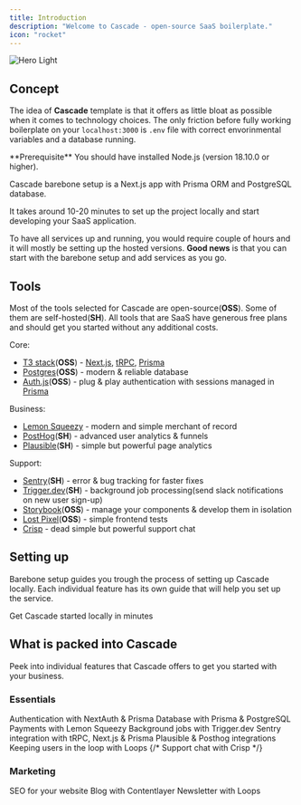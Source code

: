 ```yaml
---
title: Introduction
description: "Welcome to Cascade - open-source SaaS boilerplate."
icon: "rocket"
---
```


<img
  className="block mx-auto h-64"
  src="/images/cascade.svg"
  alt="Hero Light"
/>

## Concept

The idea of **Cascade** template is that it offers as little bloat as possible when it comes to technology choices. The only friction before fully working boilerplate on your `localhost:3000` is `.env` file with correct envorinmental variables and a database running.

<Info>
  **Prerequisite** You should have installed Node.js (version 18.10.0 or
  higher).
</Info>
<Tip>

Cascade barebone setup is a Next.js app with Prisma ORM and PostgreSQL database.

It takes around 10-20 minutes to set up the project locally and start developing
your SaaS application.

</Tip>

<Warning>

To have all services up and running, you would require couple of hours and it will mostly be setting up the hosted versions. **Good news** is that you can start with the barebone setup and add services as you go.

</Warning>

## Tools

Most of the tools selected for Cascade are open-source(**OSS**). Some of them are self-hosted(**SH**). All tools that are SaaS have generous free plans and should get you started without any additional costs.

Core:

- [T3 stack](https://create.t3.gg/)(**OSS**) - [Next.js](https://nextjs.org/), [tRPC](https://trpc.io/), [Prisma](https://www.prisma.io/)
- [Postgres](https://www.postgresql.org/)(**OSS**) - modern & reliable database
- [Auth.js](https://authjs.dev/)(**OSS**) - plug & play authentication with sessions managed in [Prisma](https://www.prisma.io/)

Business:

- [Lemon Squeezy](https://www.lemonsqueezy.com/) - modern and simple merchant of record
- [PostHog](https://posthog.com/)(**SH**) - advanced user analytics & funnels
- [Plausible](https://plausible.io/)(**SH**) - simple but powerful page analytics

Support:

- [Sentry](https://sentry.io/)(**SH**) - error & bug tracking for faster fixes
- [Trigger.dev](https://trigger.dev/)(**SH**) - background job processing(send slack notifications on new user sign-up)
- [Storybook](https://storybook.js.org/)(**OSS**) - manage your components & develop them in isolation
- [Lost Pixel](https://www.lost-pixel.com/)(**OSS**) - simple frontend tests
- [Crisp](https://crisp.chat/en/) - dead simple but powerful support chat

## Setting up

Barebone setup guides you trough the process of setting up Cascade locally. Each individual feature has its own guide that will help you set up the service.

<CardGroup cols={2}>
  <Card
    title="Barebone setup"
    icon="bolt-lightning"
    href="https://mintlify.com/docs/quickstart"
  >
    Get Cascade started locally in minutes
  </Card>
</CardGroup>

## What is packed into Cascade

Peek into individual features that Cascade offers to get you started with your business.

### Essentials

<CardGroup cols={2}>
  <Card title="Authentication" icon="user" href="/essentials/authentication">
    Authentication with NextAuth & Prisma
  </Card>
  <Card title="Database" icon="database" href="/essentials/database">
    Database with Prisma & PostgreSQL
  </Card>
  <Card title="Payments" icon="lemon" href="/essentials/payments">
    Payments with Lemon Squeezy
  </Card>
  <Card
    title="Background jobs"
    icon="stopwatch"
    href="/essentials/background-jobs"
  >
    Background jobs with Trigger.dev
  </Card>
  <Card
    title="Error tracking & monitoring"
    icon="bug"
    href="/essentials/error-tracking"
  >
    Sentry integration with tRPC, Next.js & Prisma
  </Card>
  <Card
    title="User analytics"
    icon="chart-mixed"
    href="/essentials/user-analytics"
  >
    Plausible & Posthog integrations
  </Card>
  <Card title="Emails" icon="envelopes" href="/essentials/emails">
    Keeping users in the loop with Loops
  </Card>
  {/* <Card title="Support chat" icon="headset" href="/essentials/support.mdx">
    Support chat with Crisp
  </Card> */}
</CardGroup>

### Marketing

<CardGroup cols={2}>
  <Card title="SEO" icon="window-maximize" href="/marketing/SEO">
    SEO for your website
  </Card>
  <Card title="Blog" icon="feather" href="/marketing/blog">
    Blog with Contentlayer
  </Card>
  <Card
    title="Newsletter"
    icon="envelope-open-text"
    href="/marketing/newsletter"
  >
    Newsletter with Loops
  </Card>
</CardGroup>
